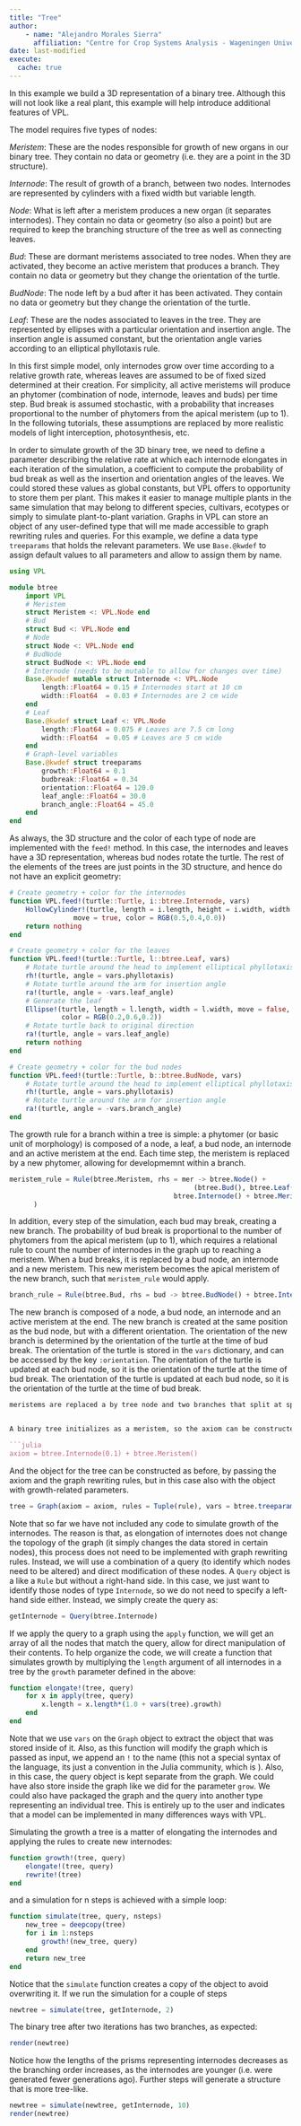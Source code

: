 ```yaml
---
title: "Tree"
author: 
    - name: "Alejandro Morales Sierra"
      affiliation: "Centre for Crop Systems Analysis - Wageningen University"
date: last-modified
execute: 
  cache: true
---
```


In this example we build a 3D representation of a binary tree. Although this will not look like a real plant, this example will help introduce additional features of VPL.

The model requires five types of nodes:

*Meristem*: These are the nodes responsible for growth of new organs in our binary tree. They contain no data or geometry (i.e. they are a point in the 3D structure).  

*Internode*: The result of growth of a branch, between two nodes. Internodes are represented by cylinders with a fixed width but variable length.

*Node*: What is left after a meristem produces a new organ (it separates internodes). They contain no data or geometry (so also a point) but are required to keep the branching structure of the tree as well as connecting leaves. 

*Bud*: These are dormant meristems associated to tree nodes. When they are activated, they become an active meristem that produces a branch. They contain no data or geometry but they change the orientation of the turtle.

*BudNode*: The node left by a bud after it has been activated. They contain no data or geometry but they change the orientation of the turtle.

*Leaf*: These are the nodes associated to leaves in the tree. They are represented by ellipses with a particular orientation and insertion angle. The insertion angle is assumed constant, but the orientation angle varies according to an elliptical phyllotaxis rule.

In this first simple model, only internodes grow over time according to a relative growth rate, whereas leaves are assumed to be of fixed sized determined at their creation. For simplicity, all active meristems will produce an phytomer (combination of node, internode, leaves and buds) per time step. Bud break is assumed stochastic, with a probability that increases proportional to the number of phytomers from the apical meristem (up to 1). In the following tutorials, these assumptions are replaced by more realistic models of light interception, photosynthesis, etc.

In order to simulate growth of the 3D binary tree, we need to define a parameter describing the relative rate at which each internode elongates in each iteration of the simulation, a coefficient to compute the probability of bud break as well as the insertion and orientation angles of the leaves. We could stored these values as global constants, but VPL offers to opportunity to store them per plant. This makes it easier to manage multiple plants in the same simulation that may belong to different species, cultivars, ecotypes or simply to simulate plant-to-plant variation. Graphs in VPL can store an object of any user-defined type that will me made accessible to graph rewriting rules and queries. For this example, we define a data type `treeparams` that holds the relevant parameters. We use `Base.@kwdef` to assign default values to all parameters and allow to assign them by name.

```julia
using VPL

module btree
    import VPL
    # Meristem
    struct Meristem <: VPL.Node end
    # Bud
    struct Bud <: VPL.Node end
    # Node
    struct Node <: VPL.Node end
    # BudNode
    struct BudNode <: VPL.Node end
    # Internode (needs to be mutable to allow for changes over time)
    Base.@kwdef mutable struct Internode <: VPL.Node
        length::Float64 = 0.15 # Internodes start at 10 cm
        width::Float64  = 0.03 # Internodes are 2 cm wide
    end
    # Leaf
    Base.@kwdef struct Leaf <: VPL.Node
        length::Float64 = 0.075 # Leaves are 7.5 cm long
        width::Float64  = 0.05 # Leaves are 5 cm wide
    end    
    # Graph-level variables
    Base.@kwdef struct treeparams
        growth::Float64 = 0.1   
        budbreak::Float64 = 0.34
        orientation::Float64 = 120.0
        leaf_angle::Float64 = 30.0
        branch_angle::Float64 = 45.0
    end
end
```

As always, the 3D structure and the color of each type of node are implemented with the `feed!` method. In this case, the internodes and leaves have a 3D representation, whereas bud nodes rotate the turtle. The rest of the elements of the trees are just points in the 3D structure, and hence do not have an explicit geometry:

```julia
# Create geometry + color for the internodes
function VPL.feed!(turtle::Turtle, i::btree.Internode, vars)
    HollowCylinder!(turtle, length = i.length, height = i.width, width = i.width, 
                move = true, color = RGB(0.5,0.4,0.0))
    return nothing
end

# Create geometry + color for the leaves
function VPL.feed!(turtle::Turtle, l::btree.Leaf, vars)
    # Rotate turtle around the head to implement elliptical phyllotaxis
    rh!(turtle, angle = vars.phyllotaxis) 
    # Rotate turtle around the arm for insertion angle
    ra!(turtle, angle = -vars.leaf_angle)
    # Generate the leaf 
    Ellipse!(turtle, length = l.length, width = l.width, move = false, 
             color = RGB(0.2,0.6,0.2))
    # Rotate turtle back to original direction
    ra!(turtle, angle = vars.leaf_angle)
    return nothing
end

# Create geometry + color for the bud nodes
function VPL.feed!(turtle::Turtle, b::btree.BudNode, vars)
    # Rotate turtle around the head to implement elliptical phyllotaxis
    rh!(turtle, angle = vars.phyllotaxis) 
    # Rotate turtle around the arm for insertion angle
    ra!(turtle, angle = -vars.branch_angle)
end
```

The growth rule for a branch within a tree is simple: a phytomer (or basic unit of morphology) is composed of a node, a leaf, a bud node, an internode and an active meristem at the end. Each time step, the meristem is replaced by a new phytomer, allowing for developmemnt within a branch.

```julia
meristem_rule = Rule(btree.Meristem, rhs = mer -> btree.Node() + 
                                              (btree.Bud(), btree.Leaf()) +
                                         btree.Internode() + btree.Meristem()
      )
```

In addition, every step of the simulation, each bud may break, creating a new branch. The probability of bud break is proportional to the number of phytomers from the apical meristem (up to 1), which requires a relational rule to count the number of internodes in the graph up to reaching a meristem. When a bud breaks, it is replaced by a bud node, an internode and a new meristem. This new meristem becomes the apical meristem of the new branch, such that `meristem_rule` would apply.

```julia
branch_rule = Rule(btree.Bud, rhs = bud -> btree.BudNode() + btree.Internode() + btree.Meristem())
```




The new branch is composed of a node, a bud node, an internode and an active meristem at the end. The new branch is created at the same position as the bud node, but with a different orientation. The orientation of the new branch is determined by the orientation of the turtle at the time of bud break. The orientation of the turtle is stored in the `vars` dictionary, and can be accessed by the key `:orientation`. The orientation of the turtle is updated at each bud node, so it is the orientation of the turtle at the time of bud break. The orientation of the turtle is updated at each bud node, so it is the orientation of the turtle at the time of bud break.

```julia

meristems are replaced a by tree node and two branches that split at specific angles. Each branch is then composed of an internode and ends in a meristem. The two branches are implemented by enclosing with square brackets and separating by commas (like when you create an array of numbers in Julia). Since a binary tree is actually a 2D structure but we want to have it 3D, we add an extra rotation, such that the new branches growing from the apical meristems are not aligned with the preceding internodes. The key is to imagine the turtle in your head and keep track of the different rotations as it moves through the rule. A concept to keep in mind there is that the position and orientation of the turtle is always the same at the beginning of each branch (i.e. essentially, at each branching point, the turtle splits into two clones that move along the tree independently).


A binary tree initializes as a meristem, so the axiom can be constructed simply as:

```julia
axiom = btree.Internode(0.1) + btree.Meristem()
```

And the object for the tree can be constructed as before, by passing the axiom and the graph rewriting rules, but in this case also with the object with growth-related parameters.

```julia
tree = Graph(axiom = axiom, rules = Tuple(rule), vars = btree.treeparams(0.5))
```

Note that so far we have not included any code to simulate growth of the internodes. The reason is that, as elongation of internotes does not change the topology of the graph (it simply changes the data stored in certain nodes), this process does not need to be implemented with graph rewriting rules. Instead, we will use a combination of a query (to identify which nodes need to be altered) and direct modification of these nodes. A `Query` object is a like a `Rule` but without a right-hand side. In this case, we just want to identify those nodes of type `Internode`, so we do not need to specify a left-hand side either. Instead, we simply create the query as:

```julia
getInternode = Query(btree.Internode)
```

If we apply the query to a graph using the `apply` function, we will get an array of all the nodes that match the query, allow for direct manipulation of their contents. To help organize the code, we will create a function that simulates growth by multiplying the `length` argument of all internodes in a tree by the `growth` parameter defined in the above:

```julia
function elongate!(tree, query)
    for x in apply(tree, query)
        x.length = x.length*(1.0 + vars(tree).growth)
    end
end
```

Note that we use `vars` on the `Graph` object to extract the object that was stored inside of it. Also, as this function will modify the graph which is passed as input, we append an `!` to the name (this not a special syntax of the language, its just a convention in the Julia community, which is ). Also, in this case, the query object is kept separate from the graph. We could have also store inside the graph like we did for the parameter `grow`. We could also have packaged the graph and the query into another type representing an individual tree. This is entirely up to the user and indicates that a model can be implemented in many differences ways with VPL.

Simulating the growth a tree is a matter of elongating the internodes and applying the rules to create new internodes:

```julia
function growth!(tree, query)
    elongate!(tree, query)
    rewrite!(tree)
end
```

and a simulation for n steps is achieved with a simple loop:

```julia
function simulate(tree, query, nsteps)
    new_tree = deepcopy(tree)
    for i in 1:nsteps
        growth!(new_tree, query)
    end
    return new_tree
end
```

Notice that the `simulate` function creates a copy of the object to avoid overwriting it. If we run the simulation for a couple of steps

```julia
newtree = simulate(tree, getInternode, 2)
```

The binary tree after two iterations has two branches, as expected:

```julia
render(newtree)
```

Notice how the lengths of the prisms representing internodes decreases as the branching order increases, as the internodes are younger (i.e. were generated fewer generations ago). Further steps will generate a structure that is more tree-like.

```julia
newtree = simulate(newtree, getInternode, 10)
render(newtree)
```